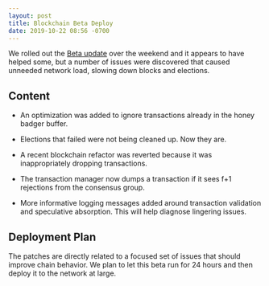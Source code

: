 ```yaml
---
layout: post
title: Blockchain Beta Deploy
date: 2019-10-22 08:56 -0700
---
```


We rolled out the [Beta update](https://docs.helium.com/blog/2019/10/10/beta-deploy) over the
weekend and it appears to have helped some, but a number of issues were discovered that caused
unneeded network load, slowing down blocks and elections.

<!--truncate-->

## Content

- An optimization was added to ignore transactions already in the honey badger buffer.

- Elections that failed were not being cleaned up. Now they are.

- A recent blockchain refactor was reverted because it was inappropriately dropping transactions.

- The transaction manager now dumps a transaction if it sees f+1 rejections from the consensus
  group.

- More informative logging messages added around transaction validation and speculative absorption.
  This will help diagnose lingering issues.

## Deployment Plan

The patches are directly related to a focused set of issues that should improve chain behavior. We
plan to let this beta run for 24 hours and then deploy it to the network at large.
